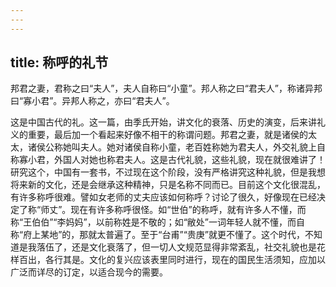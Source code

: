 ```yaml
---
---
---
```

title: 称呼的礼节
---




邦君之妻，君称之曰“夫人”，夫人自称曰“小童”。邦人称之曰“君夫人”，称诸异邦曰“寡小君”。异邦人称之，亦曰“君夫人”。

这是中国古代的礼。这一篇，由季氏开始，讲文化的衰落、历史的演变，后来讲礼义的重要，最后加一个看起来好像不相干的称谓问题。邦君之妻，就是诸侯的太太，诸侯公称她叫夫人。她对诸侯自称小童，老百姓称她为君夫人，外交礼貌上自称寡小君，外国人对她也称君夫人。这是古代礼貌，这些礼貌，现在就很难讲了！研究这个，中国有一套书，不过现在这个阶段，没有严格讲究这种礼貌，但是我想将来新的文化，还是会继承这种精神，只是名称不同而已。目前这个文化很混乱，有许多称呼很难。譬如女老师的丈夫应该如何称呼？讨论了很久，好像现在已经决定了称“师丈”。现在有许多称呼很怪。如“世伯”的称呼，就有许多人不懂，而称“王伯伯”“李妈妈”，以前称姓是不敬的；如“敝处”一词年轻人就不懂，而自称“府上某地”的，那就太普遍了。至于“台甫”“贵庚”就更不懂了。这个时代，不知道是我落伍了，还是文化衰落了，但一切人文规范显得非常紊乱，社交礼貌也是花样百出，各行其是。文化的复兴应该表里同时进行，现在的国民生活须知，应加以广泛而详尽的订定，以适合现今的需要。